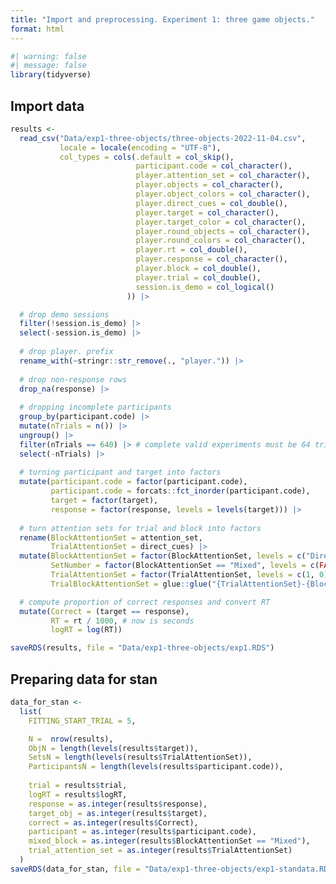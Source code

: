 ```yaml
---
title: "Import and preprocessing. Experiment 1: three game objects."
format: html
---
```


```r
#| warning: false
#| message: false
library(tidyverse)
```

## Import data

```r
results <-
  read_csv("Data/exp1-three-objects/three-objects-2022-11-04.csv",
           locale = locale(encoding = "UTF-8"),
           col_types = cols(.default = col_skip(),
                            participant.code = col_character(),
                            player.attention_set = col_character(),
                            player.objects = col_character(),
                            player.object_colors = col_character(),
                            player.direct_cues = col_double(),
                            player.target = col_character(),
                            player.target_color = col_character(),
                            player.round_objects = col_character(),
                            player.round_colors = col_character(),
                            player.rt = col_double(),
                            player.response = col_character(),
                            player.block = col_double(),
                            player.trial = col_double(),
                            session.is_demo = col_logical()
                          )) |>

  # drop demo sessions
  filter(!session.is_demo) |>
  select(-session.is_demo) |>
  
  # drop player. prefix
  rename_with(~stringr::str_remove(., "player.")) |>
  
  # drop non-response rows
  drop_na(response) |>
  
  # dropping incomplete participants
  group_by(participant.code) |>
  mutate(nTrials = n()) |>
  ungroup() |>
  filter(nTrials == 640) |> # complete valid experiments must be 64 trial  * 10 blocks
  select(-nTrials) |>
  
  # turning participant and target into factors
  mutate(participant.code = factor(participant.code),
         participant.code = forcats::fct_inorder(participant.code),
         target = factor(target),
         response = factor(response, levels = levels(target))) |>
  
  # turn attention sets for trial and block into factors
  rename(BlockAttentionSet = attention_set,
         TrialAttentionSet = direct_cues) |>
  mutate(BlockAttentionSet = factor(BlockAttentionSet, levels = c("Direct", "Indirect", "Mixed")),
         SetNumber = factor(BlockAttentionSet == "Mixed", levels = c(FALSE, TRUE), labels = c("Single", "Dual")),
         TrialAttentionSet = factor(TrialAttentionSet, levels = c(1, 0), labels = c("Direct", "Indirect")),
         TrialBlockAttentionSet = glue::glue("{TrialAttentionSet}-{BlockAttentionSet}")) |>

  # compute proportion of correct responses and convert RT
  mutate(Correct = (target == response),
         RT = rt / 1000, # now is seconds
         logRT = log(RT))

saveRDS(results, file = "Data/exp1-three-objects/exp1.RDS")
```

## Preparing data for stan

```r
data_for_stan <-
  list(
    FITTING_START_TRIAL = 5,

    N =  nrow(results),
    ObjN = length(levels(results$target)),
    SetsN = length(levels(results$TrialAttentionSet)),
    ParticipantsN = length(levels(results$participant.code)), 
    
    trial = results$trial,
    logRT = results$logRT,
    response = as.integer(results$response),
    target_obj = as.integer(results$target),
    correct = as.integer(results$Correct),
    participant = as.integer(results$participant.code),
    mixed_block = as.integer(results$BlockAttentionSet == "Mixed"),
    trial_attention_set = as.integer(results$TrialAttentionSet)
  )
saveRDS(data_for_stan, file = "Data/exp1-three-objects/exp1-standata.RDS")
```
